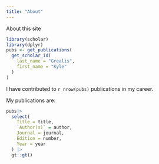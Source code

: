 ```yaml
---
title: "About"
---
```


About this site

```r
library(scholar)
library(dplyr)
pubs <- get_publications(
  get_scholar_id(
    last_name = "Grealis", 
    first_name = "Kyle"
  )
)
```

I have contributed to `r nrow(pubs)` publications in my career.

My publications are:
```r
pubs|>
  select(
    Title = title,
    `Author(s)` = author,
    Journal = journal,
    Edition = number,
    Year = year
  ) |>
  gt::gt()
```
